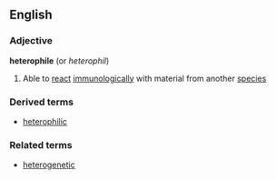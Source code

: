 ==English==
===Adjective===
'''heterophile''' (or ''heterophil'')
#Able to [[react]] [[immunologically]] with material from another [[species]]
===Derived terms===
*[[heterophilic]]
===Related terms===
*[[heterogenetic]]